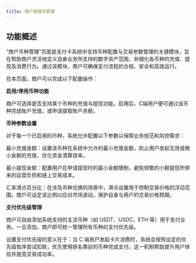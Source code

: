 ```yaml
---
title: 商户管理员管理
---
```


## 功能概述

“商户币种管理”页面是支付卡系统中支持币种配置与交易参数管理的关键模块，旨在帮助商户灵活地定义自身业务所支持的数字资产范围，并细化各币种的充值、提现及消费行为。通过该模块，商户可确保支付流程的合规、安全和高效运行。

在本页面，商户可以完成以下配置操作：

**启用/停用币种功能**

商户可选择是否支持某个币种的充值与提现功能。启用后，C端用户便可通过该币种完成账户充值，或申请提取账户余额。

**币种参数设置**

对于每一个已启用的币种，系统允许配置以下参数以保障业务规范和风控需求：

最小充值金额：设置该币种在系统中允许的最小充值金额，防止用户发起无效或微小金额的充值，优化资金清算效率。

最小提现金额：配置用户在申请提现时的最小金额限制，避免频繁的小额提现所带来的运营负担和链上交易成本。

汇率滑点百分比：在涉及币种兑换的场景中，滑点设置用于控制交易价格的浮动范围。商户可设定该比例以应对市场波动，保护自身与用户的交易价格预期。

**支付优先级管理**

商户可自由添加系统支持的主流币种（如 USDT、USDC、ETH 等）用于支付业务。一旦添加，商户即可统一管理所有币种的支付优先级。

设置支付优先级的意义在于：当 C 端用户发起卡片消费时，系统会按照设定的优先级依序尝试扣款，优先使用排名靠前的币种完成支付。这一机制帮助提升用户体验并提高交易成功率。
